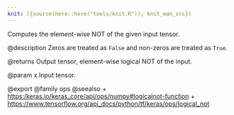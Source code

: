 ```yaml
---
knit: ({source(here::here("tools/knit.R")); knit_man_src})
---
```

Computes the element-wise NOT of the given input tensor.

@description
Zeros are treated as `False` and non-zeros are treated as `True`.

@returns
    Output tensor, element-wise logical NOT of the input.

@param x Input tensor.

@export
@family ops
@seealso
+ <https:/keras.io/keras_core/api/ops/numpy#logicalnot-function>
+ <https://www.tensorflow.org/api_docs/python/tf/keras/ops/logical_not>
